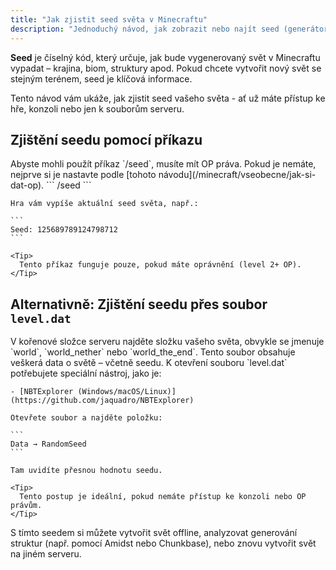 ```yaml
---
title: "Jak zjistit seed světa v Minecraftu"
description: "Jednoduchý návod, jak zobrazit nebo najít seed (generátor světa) na vašem Minecraft serveru pomocí příkazu nebo souboru level.dat."
---
```


**Seed** je číselný kód, který určuje, jak bude vygenerovaný svět v Minecraftu vypadat – krajina, biom, struktury apod. Pokud chcete vytvořit nový svět se stejným terénem, seed je klíčová informace.

Tento návod vám ukáže, jak zjistit seed vašeho světa - ať už máte přístup ke hře, konzoli nebo jen k souborům serveru.

## Zjištění seedu pomocí příkazu

<Steps>
  <Step title="Připojte se na server jako OP hráč">
    Abyste mohli použít příkaz `/seed`, musíte mít OP práva. Pokud je nemáte, nejprve si je nastavte podle [tohoto návodu](/minecraft/vseobecne/jak-si-dat-op).
  </Step>
  <Step title="Napište příkaz do chatu nebo konzole">
    ```
    /seed
    ```

    Hra vám vypíše aktuální seed světa, např.:

    ```
    Seed: 125689789124798712
    ```

    <Tip>
      Tento příkaz funguje pouze, pokud máte oprávnění (level 2+ OP).
    </Tip>
  </Step>
</Steps>

## Alternativně: Zjištění seedu přes soubor `level.dat`

<Steps>
  <Step title="Otevřete složku se světem">
    V kořenové složce serveru najděte složku vašeho světa, obvykle se jmenuje `world`, `world_nether` nebo `world_the_end`.
  </Step>
  <Step title="Najděte soubor `level.dat`">
    Tento soubor obsahuje veškerá data o světě – včetně seedu.
  </Step>
  <Step title="Otevřete soubor pomocí NBT editoru">
    K otevření souboru `level.dat` potřebujete speciální nástroj, jako je:

    - [NBTExplorer (Windows/macOS/Linux)](https://github.com/jaquadro/NBTExplorer)

    Otevřete soubor a najděte položku:

    ```
    Data → RandomSeed
    ```

    Tam uvidíte přesnou hodnotu seedu.

    <Tip>
      Tento postup je ideální, pokud nemáte přístup ke konzoli nebo OP právům.
    </Tip>
  </Step>
</Steps>

S tímto seedem si můžete vytvořit svět offline, analyzovat generování struktur (např. pomocí Amidst nebo Chunkbase), nebo znovu vytvořit svět na jiném serveru.